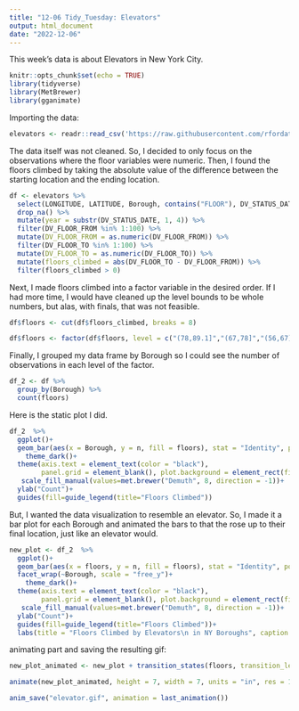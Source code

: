 ```yaml
---
title: "12-06 Tidy_Tuesday: Elevators"
output: html_document
date: "2022-12-06"
---
```


This week's data is about Elevators in New York City.

```r
knitr::opts_chunk$set(echo = TRUE)
library(tidyverse)
library(MetBrewer)
library(gganimate)
```

Importing the data:

```r
elevators <- readr::read_csv('https://raw.githubusercontent.com/rfordatascience/tidytuesday/master/data/2022/2022-12-06/elevators.csv')
```

The data itself was not cleaned. So, I decided to only focus on the observations where the floor variables were numeric. Then, I found the floors climbed by taking the absolute value of the difference between the starting location and the ending location.

```r
df <- elevators %>% 
  select(LONGITUDE, LATITUDE, Borough, contains("FLOOR"), DV_STATUS_DATE) %>%
  drop_na() %>%
  mutate(year = substr(DV_STATUS_DATE, 1, 4)) %>%
  filter(DV_FLOOR_FROM %in% 1:100) %>%
  mutate(DV_FLOOR_FROM = as.numeric(DV_FLOOR_FROM)) %>%
  filter(DV_FLOOR_TO %in% 1:100) %>%
  mutate(DV_FLOOR_TO = as.numeric(DV_FLOOR_TO)) %>%
  mutate(floors_climbed = abs(DV_FLOOR_TO - DV_FLOOR_FROM)) %>%
  filter(floors_climbed > 0)
```

Next, I made floors climbed into a factor variable in the desired order. If I had more time, I would have cleaned up the level bounds to be whole numbers, but alas, with finals, that was not feasible.

```r
df$floors <- cut(df$floors_climbed, breaks = 8)
```

```r
df$floors <- factor(df$floors, level = c("(78,89.1]","(67,78]","(56,67]","(45,56]","(34,45]","(23,34]","(12,23]","(0.912,12]"))
```


Finally, I grouped my data frame by Borough so I could see the number of observations in each level of the factor.

```r
df_2 <- df %>%
  group_by(Borough) %>%
  count(floors)
```


Here is the static plot I did.

```r
df_2  %>%
  ggplot()+
  geom_bar(aes(x = Borough, y = n, fill = floors), stat = "Identity", position = position_dodge(preserve = "single"))+
    theme_dark()+
  theme(axis.text = element_text(color = "black"),
        panel.grid = element_blank(), plot.background = element_rect(fill = "grey50"), legend.background = element_rect(fill = "grey50"))+
   scale_fill_manual(values=met.brewer("Demuth", 8, direction = -1))+
  ylab("Count")+
  guides(fill=guide_legend(title="Floors Climbed"))
```

But, I wanted the data visualization to resemble an elevator. So, I made it a bar plot for each Borough and animated the bars to that the rose up to their final location, just like an elevator would. 

```r
new_plot <- df_2  %>%
  ggplot()+
  geom_bar(aes(x = floors, y = n, fill = floors), stat = "Identity", position = position_dodge(preserve = "single"))+
  facet_wrap(~Borough, scale = "free_y")+
    theme_dark()+
  theme(axis.text = element_text(color = "black"),
        panel.grid = element_blank(), plot.background = element_rect(fill = "grey50"), legend.background = element_rect(fill = "grey50"), axis.text.x = element_blank(), plot.title = element_text(size = 14, color = "lightgoldenrodyellow", hjust = 0.5, face = "bold"))+
   scale_fill_manual(values=met.brewer("Demuth", 8, direction = -1))+
  ylab("Count")+
  guides(fill=guide_legend(title="Floors Climbed"))+
  labs(title = "Floors Climbed by Elevators\n in NY Boroughs", caption = "Tidy Tuesday 12-06| Github: @scolando")
```

animating part and saving the resulting gif:

```r
new_plot_animated <- new_plot + transition_states(floors, transition_length = 3, state_length = 7)+ enter_grow()+ shadow_mark()

animate(new_plot_animated, height = 7, width = 7, units = "in", res = 150)

anim_save("elevator.gif", animation = last_animation())
```


